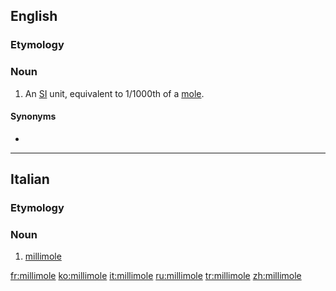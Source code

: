 ==English==

===Etymology===
{{prefix|milli|mole|lang=en}}

===Noun===
{{en-noun}}

# {{label|en|chemistry|physics}} An [[w:International System of Units|SI]] unit, equivalent to 1/1000th of a [[mole#Etymology 4|mole]].

====Synonyms====
* {{l|en|mmol}}

----

==Italian==

===Etymology===
{{prefix|milli|mole|lang=it}}

===Noun===
{{it-noun|f}}

# [[#English|millimole]]

[[fr:millimole]]
[[ko:millimole]]
[[it:millimole]]
[[ru:millimole]]
[[tr:millimole]]
[[zh:millimole]]